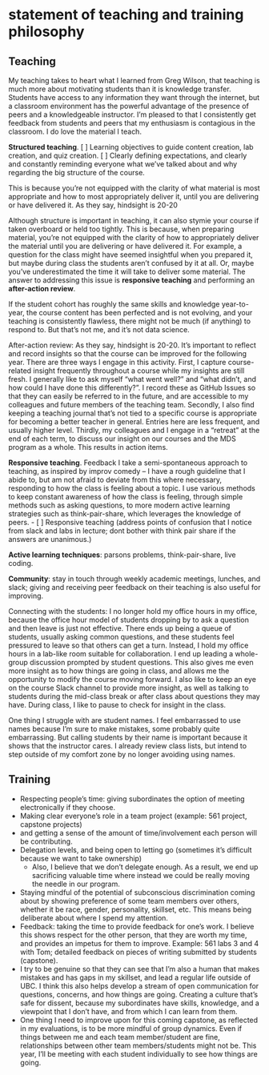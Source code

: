 # statement of teaching and training philosophy

## Teaching

<!-- must provide evidence for excellence in, and commitment to, undergraduate teaching;  -->

<!-- I imagine this section to be on how I go about teaching -->


My teaching takes to heart what I learned from Greg Wilson, that teaching is much more about motivating students than it is knowledge transfer. Students have access to any information they want through the internet, but a classroom environment has the powerful advantage of the presence of peers and a knowledgeable instructor. I'm pleased to that I consistently get feedback from students and peers that my enthusiasm is contagious in the classroom. I do love the material I teach.

__Structured teaching__. [ ] Learning objectives to guide content creation, lab creation, and quiz creation.
[ ] Clearly defining expectations, and clearly and constantly reminding everyone what we've talked about and why regarding the big structure of the course.

This is because you're not equipped with the clarity of what material is most appropriate and how to most appropriately deliver it, until you are delivering or have delivered it. As they say, hindsight is 20-20

Although structure is important in teaching, it can also stymie your course if taken overboard or held too tightly. This is because, when preparing material, you're not equipped with the clarity of how to appropriately deliver the material until you are delivering or have delivered it. For example, a question for the class might have seemed insightful when you prepared it, but maybe during class the students aren't confused by it at all. Or, maybe you've underestimated the time it will take to deliver some material. The answer to addressing this issue is __responsive teaching__ and performing an __after-action review__.

If the student cohort has roughly the same skills and knowledge year-to-year, the course content has been perfected and is not evolving, and your teaching is consistently flawless, there might not be much (if anything) to respond to. But that's not me, and it's not data science.

After-action review: As they say, hindsight is 20-20. It's important to reflect and record insights so that the course can be improved for the following year. There are three ways I engage in this activity. First, I capture course-related insight frequently throughout a course while my insights are still fresh. I generally like to ask myself "what went well?" and "what didn't, and how could I have done this differently?". I record these as GitHub Issues so that they can easily be referred to in the future, and are accessible to my colleagues and future members of the teaching team. Secondly, I also find keeping a teaching journal that's not tied to a specific course is appropriate for becoming a better teacher in general. Entries here are less frequent, and usually higher level. Thirdly, my colleagues and I engage in a "retreat" at the end of each term, to discuss our insight on our courses and the MDS program as a whole. This results in action items.

__Responsive teaching__.  Feedback I take a semi-spontaneous approach to teaching, as inspired by improv comedy -- I have a rough guideline that I abide to, but am not afraid to deviate from this where necessary, responding to how the class is feeling about a topic. I use various methods to keep constant awareness of how the class is feeling, through simple methods such as asking questions, to more modern active learning strategies such as think-pair-share, which leverages the knowledge of peers.
	- [ ] Responsive teaching (address points of confusion that I notice from slack and labs in lecture; dont bother with think pair share if the answers are unanimous.)

__Active learning techniques__: parsons problems, think-pair-share, live coding. 

__Community__: stay in touch through weekly academic meetings, lunches, and slack; giving and receiving peer feedback on their teaching is also useful for improving.

Connecting with the students: I no longer hold my office hours in my office, because the office hour model of students dropping by to ask a question and then leave is just not effective. There ends up being a queue of students, usually asking common questions, and these students feel pressured to leave so that others can get a turn. Instead, I hold my office hours in a lab-like room suitable for collaboration. I end up leading a whole-group discussion prompted by student questions. This also gives me even more insight as to how things are going in class, and allows me the opportunity to modify the course moving forward. I also like to keep an eye on the course Slack channel to provide more insight, as well as talking to students during the mid-class break or after class about questions they may have. During class, I like to pause to check for insight in the class.


One thing I struggle with are student names. I feel embarrassed to use names because I'm sure to make mistakes, some probably quite embarrassing. But calling students by their name is important because it shows that the instructor cares. I already review class lists, but intend to step outside of my comfort zone by no longer avoiding using names. 

## Training

<!-- must provide evidence for ability to work collaboratively as well as independently, and to supervise the work of others -->

- Respecting people's time: giving subordinates the option of meeting electronically if they choose.
- Making clear everyone's role in a team project (example: 561 project, capstone projects)
- and getting a sense of the amount of time/involvement each person will be contributing.
- Delegation levels, and being open to letting go (sometimes it's difficult because we want to take ownership)
	- Also, I believe that we don't delegate enough. As a result, we end up sacrificing valuable time where instead we could be really moving the needle in our program.
- Staying mindful of the potential of subconscious discrimination coming about by showing preference of some team members over others, whether it be race, gender, personality, skillset, etc. This means being deliberate about where I spend my attention.
- Feedback: taking the time to provide feedback for one's work. I believe this shows respect for the other person, that they are worth my time, and provides an impetus for them to improve. Example: 561 labs 3 and 4 with Tom; detailed feedback on pieces of writing submitted by students (capstone).
- I try to be genuine so that they can see that I'm also a human that makes mistakes and has gaps in my skillset, and lead a regular life outside of UBC. I think this also helps develop a stream of open communication for questions, concerns, and how things are going. Creating a culture that's safe for dissent, because my subordinates have skills, knowledge, and a viewpoint that I don't have, and from which I can learn from them.
- One thing I need to improve upon for this coming capstone, as reflected in my evaluations, is to be more mindful of group dynamics. Even if things between me and each team member/student are fine, relationships between other team members/students might not be. This year, I'll be meeting with each student individually to see how things are going.


